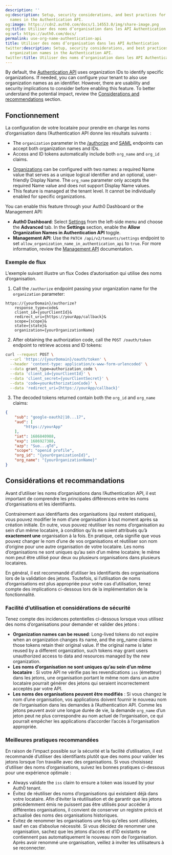 ```yaml
---
description: ''
og:description: Setup, security considerations, and best practices for using organization
  names in the Authentication API.
og:image: https://cdn2.auth0.com/docs/1.14553.0/img/share-image.png
og:title: Utiliser des noms d’organisation dans les API Authentication
og:url: https://auth0.com/docs/
permalink: use-org-name-authentication-api
title: Utiliser des noms d’organisation dans les API Authentication
twitter:description: Setup, security considerations, and best practices for using
  organization names in the Authentication API.
twitter:title: Utiliser des noms d’organisation dans les API Authentication
---
```


By default, the [Authentication API](https://auth0.com/docs/api/authentication) uses organization IDs to identify specific organizations. If needed, you can configure your tenant to also use organization names as an identifier. However, there are usability and security implications to consider before enabling this feature. To better understand the potential impact, review the [Considerations and recommendations](#considerations-and-recommendations) section.

## Fonctionnement

La configuration de votre locataire pour prendre en charge les noms d’organisation dans l’Authentication API donne les résultats suivants :

* The `organization` parameter in the [/authorize](https://auth0.com/docs/api/authentication#authorize-application) and [SAML](https://auth0.com/docs/api/authentication#saml) endpoints can accept both organization names and IDs.
* Access and <Tooltip tip="ID Token: Credential meant for the client itself, rather than for accessing a resource." cta="View Glossary" href="/docs/glossary?term=ID+tokens">ID tokens</Tooltip> automatically include both `org_name` and `org_id` claims.

<Callout icon="file-lines" color="#0EA5E9" iconType="regular">

* [Organizations](/docs/manage-users/organizations/configure-organizations/create-organizations) can be configured with two names: a required Name value that serves as a unique logical identifier and an optional, user-friendly Display Name. The `org_name` parameter only accepts the required Name value and does not support Display Name values.
* This feature is managed at the tenant level. It cannot be individually enabled for specific organizations.

</Callout>

You can enable this feature through your <Tooltip tip="Auth0 Dashboard: Auth0's main product to configure your services." cta="View Glossary" href="/docs/glossary?term=Auth0+Dashboard">Auth0 Dashboard</Tooltip> or the <Tooltip tip="Auth0 Dashboard: Auth0's main product to configure your services." cta="View Glossary" href="/docs/glossary?term=Management+API">Management API</Tooltip>:

* **Auth0 Dashboard**: Select [Settings](/docs/get-started/tenant-settings) from the left-side menu and choose the **Advanced** tab. In the **Settings** section, enable the **Allow Organization Names in Authentication API** toggle.
* **Management API**: Use the `PATCH /api/v2/tenants/settings` endpoint to set `allow_organization_name_in_authentication_api` to `true`. For more information, review the [Management API](https://auth0.com/docs/api/management/v2) documentation.

### Exemple de flux

L’exemple suivant illustre un flux Codes d’autorisation qui utilise des noms d’organisation.

1. Call the `/authorize` endpoint passing your organization name for the `organization` parameter:


```http lines
https://{yourDomain}/authorize?
    response_type=code&
    client_id={yourClientId}&
    redirect_uri={https://yourApp/callback}&
    scope={scope}&
    state={state}&
    organization={yourOrganizationName}
```

2. After obtaining the authorization code, call the `POST /oauth/token` endpoint to retrieve access and ID tokens:


```bash lines
curl --request POST \
  --url 'https://{yourDomain}/oauth/token' \
  --header 'content-type: application/x-www-form-urlencoded' \
  --data grant_type=authorization_code \
  --data 'client_id={yourClientId}' \
  --data 'client_secret={yourClientSecret}' \
  --data 'code=yourAuthorizationCode}' \
  --data 'redirect_uri={https://yourApp/callback}'
```

3. The decoded tokens returned contain both the `org_id` and `org_name` claims:

```json lines
{
    "sub": "google-oauth2|10...17",
    "aud": [
        "https://yourApp"
    ],
    "iat": 1686840988,
    "exp": 1686927388,
    "azp": "Suo...qTd",
    "scope": "openid profile",
    "org_id": "{yourOrganizationId}",
    "org_name": "{yourOrganizationName}"
}
```

## Considérations et recommandations

Avant d’utiliser les noms d’organisations dans l’Authentication API, il est important de comprendre les principales différences entre les noms d’organisations et les identifiants.

Contrairement aux identifiants des organisations (qui restent statiques), vous pouvez modifier le nom d’une organisation à tout moment après sa création initiale. En outre, vous pouvez réutiliser les noms d’organisation au sein d’un même locataire, à condition qu’ils ne soient attribués qu’à **exactement une** organisation à la fois. En pratique, cela signifie que vous pouvez changer le nom d’une de vos organisations et réutiliser son nom d’origine pour une autre organisation de votre locataire. Les noms d’organisations ne sont uniques qu’au sein d’un même locataire; le même nom peut être utilisé pour deux ou plusieurs organisations dans plusieurs locataires.

En général, il est recommandé d’utiliser les identifiants des organisations lors de la validation des jetons. Toutefois, si l’utilisation de noms d’organisations est plus appropriée pour votre cas d’utilisation, tenez compte des implications ci-dessous lors de la implémentation de la fonctionnalité.

### Facilité d’utilisation et considérations de sécurité

Tenez compte des incidences potentielles ci-dessous lorsque vous utilisez des noms d’organisations pour demander et valider des jetons :

* **Organization names can be reused**: Long-lived tokens do not expire when an organization changes its name, and the org\_name claims in those tokens retain their original value. If the original name is later reused by a different organization, such tokens may grant users unauthorized access to data and resources managed by the new organization.
* **Les noms d’organisation ne sont uniques qu’au sein d’un même locataire** : Si votre API ne vérifie pas les revendications `iss` (émetteur) dans les jetons, une organisation portant le même nom dans un autre locataire pourrait générer des jetons qui seraient incorrectement acceptés par votre API.
* **Les noms des organisations peuvent être modifiés** : Si vous changez le nom d’une organisation, vos applications doivent fournir le nouveau nom de l’organisation dans les demandes à l’Authentication API. Comme les jetons peuvent avoir une longue durée de vie, la demande `org_name` d’un jeton peut ne plus correspondre au nom actuel de l’organisation, ce qui pourrait empêcher les applications d’accorder l’accès à l’organisation appropriée.

### Meilleures pratiques recommandées

En raison de l’impact possible sur la sécurité et la facilité d’utilisation, il est recommandé d’utiliser des identifiants plutôt que des noms pour valider les jetons lorsque l’on travaille avec des organisations. Si vous choisissez d’utiliser des noms d’organisations, suivez les bonnes pratiques ci-dessous pour une expérience optimale :

* Always validate the `iss` claim to ensure a token was issued by your Auth0 tenant.
* Évitez de réutiliser des noms d’organisations qui existaient déjà dans votre locataire. Afin d’éviter la réutilisation et de garantir que les jetons précédemment émis ne puissent pas être utilisés pour accéder à différentes organisations, il convient de conserver un registre précis et actualisé des noms des organisations historiques.
* Évitez de renommer les organisations une fois qu’elles sont utilisées, sauf en cas d’absolue nécessité. Si vous décidez de renommer une organisation, sachez que les jetons d’accès et d’ID existants ne contiennent pas automatiquement le nouveau nom de l’organisation. Après avoir renommé une organisation, veillez à inviter les utilisateurs à se reconnecter.